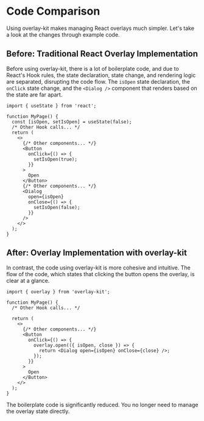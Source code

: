 # Code Comparison

Using overlay-kit makes managing React overlays much simpler. Let's take a look at the changes through example code.

## Before: Traditional React Overlay Implementation

Before using overlay-kit, there is a lot of boilerplate code, and due to React's Hook rules, the state declaration, state change, and rendering logic are separated, disrupting the code flow. The `isOpen` state declaration, the `onClick` state change, and the `<Dialog />` component that renders based on the state are far apart.

```tsx filename="MyPage.tsx" {4,10-12,17-22}
import { useState } from 'react';

function MyPage() {
  const [isOpen, setIsOpen] = useState(false);
  /* Other Hook calls... */
  return (
    <>
      {/* Other components... */}
      <Button
        onClick={() => {
          setIsOpen(true);
        }}
      >
        Open
      </Button>
      {/* Other components... */}
      <Dialog
        open={isOpen}
        onClose={() => {
          setIsOpen(false);
        }}
      />
    </>
  );
}
```

## After: Overlay Implementation with overlay-kit

In contrast, the code using overlay-kit is more cohesive and intuitive. The flow of the code, which states that clicking the button opens the overlay, is clear at a glance.

```tsx filename="MyPage.tsx" {10-14}
import { overlay } from 'overlay-kit';

function MyPage() {
  /* Other Hook calls... */

  return (
    <>
      {/* Other components... */}
      <Button
        onClick={() => {
          overlay.open(({ isOpen, close }) => {
            return <Dialog open={isOpen} onClose={close} />;
          });
        }}
      >
        Open
      </Button>
    </>
  );
}
```

The boilerplate code is significantly reduced. You no longer need to manage the overlay state directly.
